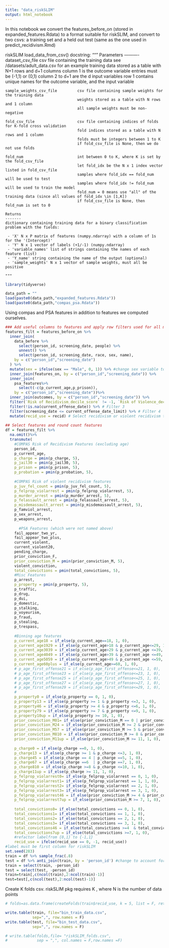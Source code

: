 ```yaml
---
title: "data_riskSLIM"
output: html_notebook
---
```


In this notebook we convert the features_before_on (stored in expanded_features.Rdata) to a format suitable for riskSLIM, and convert to two csvs: a training set and a held out test (same as the one used in predict_recidivism.Rmd)

riskSLIM load_data_from_csv() docstring: 
    """
    Parameters
    ----------
    dataset_csv_file                csv file containing the training data
                                    see /datasets/adult_data.csv for an example
                                    training data stored as a table with N+1 rows and d+1 columns
                                    column 1 is the outcome variable entries must be (-1,1) or (0,1)
                                    column 2 to d+1 are the d input variables
                                    row 1 contains unique names for the outcome variable, and the input variable

    sample_weights_csv_file         csv file containing sample weights for the training data
                                    weights stored as a table with N rows and 1 column
                                    all sample weights must be non-negative

    fold_csv_file                   csv file containing indices of folds for K-fold cross validation
                                    fold indices stored as a table with N rows and 1 column
                                    folds must be integers between 1 to K
                                    if fold_csv_file is None, then we do not use folds

    fold_num                        int between 0 to K, where K is set by the fold_csv_file
                                    let fold_idx be the N x 1 index vector listed in fold_csv_file
                                    samples where fold_idx == fold_num will be used to test
                                    samples where fold_idx != fold_num will be used to train the model
                                    fold_num = 0 means use "all" of the training data (since all values of fold_idx \in [1,K])
                                    if fold_csv_file is None, then fold_num is set to 0

    Returns
    -------
    dictionary containing training data for a binary classification problem with the fields:

     - 'X' N x P matrix of features (numpy.ndarray) with a column of 1s for the '(Intercept)'
     - 'Y' N x 1 vector of labels (+1/-1) (numpy.ndarray)
     - 'variable_names' list of strings containing the names of each feature (list)
     - 'Y_name' string containing the name of the output (optional)
     - 'sample_weights' N x 1 vector of sample weights, must all be positive

    """

```r
library(tidyverse)
```


```r
data_path = ""
load(paste0(data_path,"expanded_features.Rdata"))
load(paste0(data_path,"compas_psa.Rdata"))

```

Using compas and PSA features in addition to features we computed ourselves. 
```r
### Add useful columns to features and apply row filters used for all models
features_filt = features_before_on %>%
  inner_join(
    data_before %>% 
      select(person_id, screening_date, people) %>%
      unnest() %>%
      select(person_id, screening_date, race, sex, name),
    by = c("person_id","screening_date")
  ) %>%
  mutate(sex = ifelse(sex == "Male", 0, 1)) %>% #change sex variable to numeric encoding
  inner_join(features_on, by = c("person_id","screening_date")) %>%
  inner_join(
    psa_features%>%
      select(-c(p_current_age,p_prison)), 
    by = c("person_id","screening_date"))%>%
  inner_join(outcomes, by = c("person_id","screening_date")) %>%
  filter(`Risk of Recidivism_decile_score` != -1, `Risk of Violence_decile_score` != -1) %>% # Filter 1
  filter(!is.na(current_offense_date)) %>% # Filter 3
  filter(screening_date <= current_offense_date_limit) %>% # Filter 4
  mutate(recid_use = recid) # Select recidivism or violent recidivism to use in this script 
         
## Select features and round count features
df = features_filt %>%
  na.omit()%>%
  transmute(
    #COMPAS Risk of Recidivism Features (excluding age)
    person_id,
    p_current_age,
    p_charge = pmin(p_charge, 5),
    p_jail30 = pmin(p_jail30, 5),
    p_prison = pmin(p_prison, 5),
    p_probation = pmin(p_probation, 5),
    
    #COMPAS Risk of violent recidivism features
    p_juv_fel_count = pmin(p_juv_fel_count, 5),
    p_felprop_violarrest = pmin(p_felprop_violarrest, 5),
    p_murder_arrest = pmin(p_murder_arrest, 5),
    p_felassault_arrest = pmin(p_felassault_arrest, 5),
    p_misdemassault_arrest = pmin(p_misdemassault_arrest, 5),
    p_famviol_arrest,
    p_sex_arrest,
    p_weapons_arrest,
    
      #PSA Features (which were not named above)
    fail_appear_two_yr, 
    fail_appear_two_plus,
    current_violent, 
    current_violent20, 
    pending_charge, 
    prior_conviction_F, 
    prior_conviction_M = pmin(prior_conviction_M, 5), 
    violent_conviction, 
    total_convictions = pmin(total_convictions, 5), 
    #Misc Features
    p_arrest,
    p_property = pmin(p_property, 5),
    p_traffic,
    p_drug,
    p_dui,
    p_domestic,
    p_stalking,
    p_voyeurism,
    p_fraud,
    p_stealing,
    p_trespass,
    
    #Binning age features 
    p_current_age18 = if_else(p_current_age==18, 1, 0),
    p_current_age1929 = if_else(p_current_age>18 & p_current_age<=29, 1, 0),
    p_current_age3039 = if_else(p_current_age>29 & p_current_age <=39, 1, 0),
    p_current_age4049 = if_else(p_current_age>39 & p_current_age <=49, 1, 0),
    p_current_age5059 = if_else(p_current_age>49 & p_current_age <=59, 1, 0),
    p_current_age60plus = if_else(p_current_age>=60, 1, 0),
    # p_age_first_offense21 = if_else(p_age_first_offense<=21, 1, 0),
    # p_age_first_offense23 = if_else(p_age_first_offense<=23, 1, 0),
    # p_age_first_offense25 = if_else(p_age_first_offense<=25, 1, 0),
    # p_age_first_offense27 = if_else(p_age_first_offense<=27, 1, 0),
    # p_age_first_offense29 = if_else(p_age_first_offense<=29, 1, 0),
    # 
    p_property0 = if_else(p_property == 0, 1, 0),
    p_property13 = if_else(p_property >= 1 & p_property <=3, 1, 0),
    p_property46 = if_else(p_property >= 4 & p_property <=6, 1, 0),
    p_property79 = if_else(p_property >= 7 & p_property <=9, 1, 0),
    p_property10up = if_else(p_property >= 10, 1, 0),
    prior_conviction_M01= if_else(prior_conviction_M == 0 | prior_conviction_M == 1, 1, 0),
    prior_conviction_M24 = if_else(prior_conviction_M >= 2 & prior_conviction_M <=4, 1, 0),
    prior_conviction_M57 = if_else(prior_conviction_M >= 5 & prior_conviction_M <=7, 1, 0),
    prior_conviction_M810 = if_else(prior_conviction_M >= 8 & prior_conviction_M <=10, 1, 0),
    prior_conviction_M11up = if_else(prior_conviction_M >= 11, 1, 0),
    
    p_charge0 = if_else(p_charge ==0, 1, 0),
    p_charge13 = if_else(p_charge >= 1 & p_charge <=3, 1, 0),
    p_charge45 = if_else(p_charge == 4 | p_charge ==5, 1, 0),
    p_charge67 = if_else(p_charge ==6  | p_charge ==7, 1, 0),
    p_charge810 = if_else(p_charge >=8 & p_charge <=10, 1, 0),
    p_charge11up = if_else(p_charge >= 11, 1, 0),
    p_felprop_violarrest0= if_else(p_felprop_violarrest == 0, 1, 0),
    p_felprop_violarrest1= if_else(p_felprop_violarrest == 1, 1, 0),
    p_felprop_violarrest2= if_else(p_felprop_violarrest == 2, 1, 0),
    p_felprop_violarrest3= if_else(p_felprop_violarrest == 3, 1, 0),
    p_felprop_violarrest46 = if_else(prior_conviction_M >= 4 & prior_conviction_M <=6, 1, 0),
    p_felprop_violarrest7up = if_else(prior_conviction_M >= 7, 1, 0),
    
    total_convictions0= if_else(total_convictions == 0, 1, 0),
    total_convictions1= if_else(total_convictions == 1, 1, 0),
    total_convictions2= if_else(total_convictions == 2, 1, 0),
    total_convictions3= if_else(total_convictions == 3, 1, 0),
    total_convictions46 = if_else(total_convictions >=4  & total_convictions <=6, 1, 0),
    total_convictions7up = if_else(total_convictions >=7, 1, 0),
    #refactor labelfrom {0,1} to {-1,1} 
    recid_use = ifelse(recid_use == 0, -1, recid_use)) 
#label must be first column for riskSLIM
set.seed(283)
train = df %>% sample_frac(.8)
test = df %>% anti_join(train, by = 'person_id') #change to account for screening date!
train = select(train, -person_id)
test = select(test, -person_id)
train=train[,c(ncol(train),2:ncol(train)-1)]
test=test[,c(ncol(test),2:ncol(test)-1)]
```


Create K folds csv. riskSLIM pkg requires K \in [1,N], where N is the number of data points
```r
# folds=as.data.frame(createFolds(train$recid_use, k = 5, list = F, returnTrain = T),make.names = F)

```

```r
write.table(train, file="bin_train_data.csv",
            sep=",", row.names = F)
write.table(test, file="bin_test_data.csv",
            sep=",", row.names = F)

# write.table(folds,file= "riskSLIM_folds.csv",
#             sep = ",", col.names = F,row.names =F)

```

